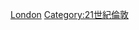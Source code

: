 {{Year category}}
{{Year by category
|m=2
|c=0
|d=1
|y=5
|cat=倫敦
|sortkey=倫敦
|parent=各年倫敦
|subcat=2010年代倫敦
}}
{{Commons category|2015 in London}}

[[Category:2015年英格蘭|London]]
[[Category:21世紀倫敦|Category:21世紀倫敦]]